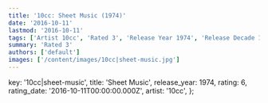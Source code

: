 ```yaml
---
title: '10cc: Sheet Music (1974)'
date: '2016-10-11'
lastmod: '2016-10-11'
tags: ['Artist 10cc', 'Rated 3', 'Release Year 1974', 'Release Decade 1970']
summary: 'Rated 3'
authors: ['default']
images: ['/content/images/10cc|sheet-music.jpg']
---
```


  key: '10cc|sheet-music',
  title: 'Sheet Music',
  release_year: 1974,
  rating: 6,
  rating_date: '2016-10-11T00:00:00.000Z',
  artist: '10cc',
};

<MusicRating data={data} />
